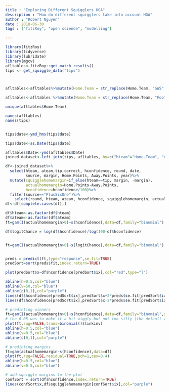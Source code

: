 ```yaml
---
title : "Exploring Different Squigglers HGA"
description : "How do different squigglers take into account HGA"
author : "Robert Nguyen"
date : 2018-06-30
tags : ["fitzRoy", "open science", "modelling"]

---
```




```r

library(fitzRoy)
library(tidyverse)
library(lubridate)
library(mgcv)
afltables<-fitzRoy::get_match_results()
tips <- get_squiggle_data("tips")



afltables<-afltables%>%mutate(Home.Team = str_replace(Home.Team, "GWS", "Greater Western Sydney"))

afltables<-afltables %>%mutate(Home.Team = str_replace(Home.Team, "Footscray", "Western Bulldogs"))

unique(afltables$Home.Team)

names(afltables)
names(tips)


tips$date<-ymd_hms(tips$date)

tips$date<-as.Date(tips$date)

afltables$Date<-ymd(afltables$Date)
joined_dataset<-left_join(tips, afltables, by=c("hteam"="Home.Team", "date"="Date"))

df<-joined_dataset%>%
  select(hteam, ateam,tip,correct, hconfidence, round, date,
         source, margin, Home.Points, Away.Points, year)%>%
  mutate(squigglehomemargin=if_else(hteam==tip, margin, -margin), 
         actualhomemargin=Home.Points-Away.Points, 
         hconfidence=hconfidence/100)%>%
  filter(source=="PlusSixOne")%>%
    select(round, hteam, ateam, hconfidence, squigglehomemargin, actualhomemargin, correct)
df<-df[complete.cases(df),]

df$hteam<-as.factor(df$hteam)
df$ateam<-as.factor(df$ateam)
ft=gam(I(actualhomemargin>0)~s(hconfidence),data=df,family="binomial")

df$logitChance = log(df$hconfidence)/log(100-df$hconfidence)


ft=gam(I(actualhomemargin>0)~s(logitChance),data=df,family="binomial")


preds = predict(ft,type="response",se.fit=TRUE)
predSort=sort(preds$fit,index.return=TRUE)

plot(predSort$x~df$hconfidence[predSort$ix],col="red",type="l")

abline(h=0.5,col="blue")
abline(v=50,col="blue")
abline(c(0,1),col="purple")
lines(df$hconfidence[predSort$ix],predSort$x+2*preds$se.fit[predSort$ix])
lines(df$hconfidence[predSort$ix],predSort$x-2*preds$se.fit[predSort$ix])

# predicting winners
ft=gam(I(actualhomemargin>0)~s(hconfidence),data=df,family="binomial",sp=0.05)
# the 0.05 was to make it a bit wiggly but not too silly (the default was not monotonically increasing, which is silly)
plot(ft,rug=FALSE,trans=binomial()$linkinv)
abline(h=0.5,col="blue")
abline(v=0.5,col="blue")
abline(c(0,1),col="purple")

# predicting margins
ft=gam(actualhomemargin~s(hconfidence),data=df)
plot(ft,rug=FALSE,residual=TRUE,pch=1,cex=0.4)
abline(h=0.5,col="blue")
abline(v=0.5,col="blue")

# add squiggle margins to the plot
confSort = sort(df$hconfidence,index.return=TRUE)
lines(confSort$x,df$squigglehomemargin[confSort$ix],col="purple")



```